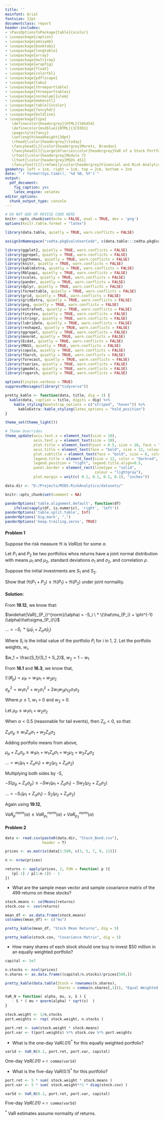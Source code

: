 ```yaml
---
title: ''
mainfont: Arial
fontsize: 12pt
documentclass: report
header-includes:
- \PassOptionsToPackage{table}{xcolor}
- \usepackage{caption}
- \usepackage{amssymb}
- \usepackage{booktabs}
- \usepackage{longtable}
- \usepackage{array}
- \usepackage{multirow}
- \usepackage{wrapfig}
- \usepackage{float}
- \usepackage{colortbl}
- \usepackage{pdflscape}
- \usepackage{tabu}
- \usepackage{threeparttable}
- \usepackage{threeparttablex}
- \usepackage[normalem]{ulem}
- \usepackage{makecell}
- \usepackage[table]{xcolor}
- \usepackage{fancyhdr}
- \usepackage{boldline}
- \usepackage{tipa}
   \definecolor{headergrey}{HTML}{545454}
   \definecolor{msdblue}{HTML}{1C93D1}
   \pagestyle{fancy}
   \setlength\headheight{30pt}
   \rhead{\color{headergrey}\today}
   \fancyhead[L]{\color{headergrey}Moretz, Brandon}
   \fancyhead[C]{\Large\bfseries\color{headergrey}VaR of a Stock Portfolio}
   \rfoot{\color{headergrey}Module 7}
   \lfoot{\color{headergrey}MSDS 451}
   \fancyfoot[C]{\rmfamily\color{headergrey}Financial and Risk Analytics}
geometry: left = 1cm, right = 1cm, top = 2cm, bottom = 3cm
date: "`r format(Sys.time(), '%d %B, %Y')`"
output:
  pdf_document:
    fig_caption: yes
    latex_engine: xelatex
editor_options: 
  chunk_output_type: console
---
```



```r

# DO NOT ADD OR REVISE CODE HERE
knitr::opts_chunk$set(echo = FALSE, eval = TRUE, dev = 'png')
options(knitr.table.format = "latex")

```

```r

library(data.table, quietly = TRUE, warn.conflicts = FALSE)

assignInNamespace("cedta.pkgEvalsUserCode", c(data.table:::cedta.pkgEvalsUserCode, "rtvs"), "data.table")

library(ggplot2, quietly = TRUE, warn.conflicts = FALSE)
library(ggrepel, quietly = TRUE, warn.conflicts = FALSE)
library(ggthemes, quietly = TRUE, warn.conflicts = FALSE)
library(knitr, quietly = TRUE, warn.conflicts = FALSE)
library(kableExtra, quietly = TRUE, warn.conflicts = FALSE)
library(Rblpapi, quietly = TRUE, warn.conflicts = FALSE)
library(scales, quietly = TRUE, warn.conflicts = FALSE)
library(pander, quietly = TRUE, warn.conflicts = FALSE)
library(dplyr, quietly = TRUE, warn.conflicts = FALSE)
library(formattable, quietly = TRUE, warn.conflicts = FALSE)
library(grid, quietly = TRUE, warn.conflicts = FALSE)
library(gridExtra, quietly = TRUE, warn.conflicts = FALSE)
library(png, quietly = TRUE, warn.conflicts = FALSE)
library(extrafont, quietly = TRUE, warn.conflicts = FALSE)
library(tinytex, quietly = TRUE, warn.conflicts = FALSE)
library(stringr, quietly = TRUE, warn.conflicts = FALSE)
library(lubridate, quietly = TRUE, warn.conflicts = FALSE)
library(reshape2, quietly = TRUE, warn.conflicts = FALSE)
library(ggrepel, quietly = TRUE, warn.conflicts = FALSE)
library(mnormt, quietly = TRUE, warn.conflicts = FALSE)
library(Ecdat, quietly = TRUE, warn.conflicts = FALSE)
library(MASS, quietly = TRUE, warn.conflicts = FALSE)
library(copula, quietly = TRUE, warn.conflicts = FALSE)
library(fGarch, quietly = TRUE, warn.conflicts = FALSE)
library(forecast, quietly = TRUE, warn.conflicts = FALSE)
library(tseries, quietly = TRUE, warn.conflicts = FALSE)
library(gmodels, quietly = TRUE, warn.conflicts = FALSE)
library(rugarch, quietly = TRUE, warn.conflicts = FALSE)

options(tinytex.verbose = TRUE)
suppressMessages(library("tidyverse"))

pretty_kable <- function(data, title, dig = 2) {
  kable(data, caption = title, digits = dig) %>%
    kable_styling(bootstrap_options = c("striped", "hover")) %>%
      kableExtra::kable_styling(latex_options = "hold_position")
}

theme_set(theme_light())

# Theme Overrides
theme_update(axis.text.x = element_text(size = 10),
             axis.text.y = element_text(size = 10),
             plot.title = element_text(hjust = 0.5, size = 16, face = "bold", color = "darkgreen"),
             axis.title = element_text(face = "bold", size = 12, colour = "steelblue4"),
             plot.subtitle = element_text(face = "bold", size = 8, colour = "darkred"),
             legend.title = element_text(size = 12, color = "darkred", face = "bold"),
             legend.position = "right", legend.title.align=0.5,
             panel.border = element_rect(linetype = "solid", 
                                         colour = "lightgray"), 
             plot.margin = unit(c( 0.1, 0.1, 0.1, 0.1), "inches"))

data.dir <- "D:/Projects/MSDS-RiskAnalytics/datasets/"

```

```r

knitr::opts_chunk$set(comment = NA)

panderOptions('table.alignment.default', function(df)
    ifelse(sapply(df, is.numeric), 'right', 'left'))
panderOptions('table.split.table', Inf)
panderOptions('big.mark', ",")
panderOptions('keep.trailing.zeros', TRUE)

```

#### Problem 1

Suppose the risk measure $\Re$ is $VaR(\alpha)$ for some $\alpha$.

Let $P_1$ and $P_2$ be two portfolios whos returns have a joint normal distribution with means $\mu_1$ and $\mu_2$, standard deviations $\sigma_1$ and $\sigma_2$, and correlation $\rho$.

Suppose the initial investments are $S_1$ and $S_2$.

Show that $\Re(P_1 + P_2) \le \Re(P_1) + \Re(P_2)$ under joint normality.

#### Solution:

From __19.12__, we know that:

\setlength{\leftskip}{2cm}

$\widehat{VaR}_{P_i}^{norm}(\alpha) = -S_i \ * \{\hat\mu_{P_i} + \phi^{-1}(\alpha)\hat\sigma_{P_i}\}$

$\ldots = -S_i \ * \{\hat\mu_{P_i} + Z_\alpha\hat\sigma_{P_i}\}$

\setlength{\leftskip}{0pt}

Where $S_i$ is the initial value of the portfolio $P_i$ for $i$ in 1, 2. Let the portfolio weights, $w_i$,

\setlength{\leftskip}{2cm}
   
$w_1 = \frac{S_1}{S_1 + S_2}$, $w_2 = 1 - w_1$

\setlength{\leftskip}{0pt}

From __16.1__ and __16.3__, we know that,

\setlength{\leftskip}{2cm}

$\mathbb{E}(R_p) = \mu_P = w_1\mu_1 + w_2\mu_2$

$\sigma^2_p = w_1\sigma^2_1 + w_2\sigma^2_1 + 2w_1w_2\rho_{12}\sigma_1\sigma_2$

\setlength{\leftskip}{0pt}

Where $\rho \le 1$, $w_1$ > 0 and $w_2$ > 0.

\setlength{\leftskip}{2cm}

Let $\rho_P \le w_1\sigma_1 + w_2\sigma_2$

\setlength{\leftskip}{0pt}

When $\alpha < 0.5$ (reasonable for tail events), then $Z_\alpha < 0$, so that:

\setlength{\leftskip}{2cm}

$Z_\alpha\sigma_p \ge w_1Z_\alpha\sigma_1 + w_2Z_\alpha\sigma_2$

\setlength{\leftskip}{0pt}

Adding portfolio means from above,

\setlength{\leftskip}{2cm}

$\mu_p + Z_\alpha\sigma_p \ge w_1\mu_1 + w_1Z_\alpha\sigma_1 + w_2\mu_2 + w_2Z_\alpha\sigma_2$

$\ldots = w_1(\mu_1 + Z_\alpha\sigma_1) + w_2(\mu_2 + Z_\alpha\sigma_2)$

\setlength{\leftskip}{0pt}

Multiplying both sides by -S,

\setlength{\leftskip}{2cm}

$-S\{\mu_p + Z_\alpha\sigma_p\} \le -Sw_1(\mu_1 + Z_\alpha\sigma_1) - Sw_2(\mu_2 + Z_\alpha\sigma_2)$

$\ldots = -S_1(\mu_1 + Z_\alpha\sigma_1) - S_2(\mu_2 + Z_\alpha\sigma_2)$

\setlength{\leftskip}{0pt}

Again using __19.12__,

\setlength{\leftskip}{2cm}

$VaR_{p}^{norm}(\alpha) \le VaR_{p_1}^{norm}(\alpha) + VaR_{p_2}^{norm}(\alpha)$

\setlength{\leftskip}{0pt}

\newpage

#### Problem 2

```r

data <- read.csv(paste0(data.dir, "Stock_Bond.csv"),
                 header = T)

prices <- as.matrix(data[1:500, c(3, 5, 7, 9, 11)])

n <- nrow(prices)

returns <- apply(prices, 2, FUN = function( p ){
   (p[-1] / p[1:n-1]) - 1
})

```


+ What are the sample mean vector and sample covariance matrix of the 499 returns on these stocks?

```r

stock.means <- colMeans(returns)
stock.cov <- cov(returns)

```

```r

mean_df <- as.data.frame(stock.means)
colnames(mean_df) <- c("mu")

pretty_kable(mean_df, "Stock Mean Returns", dig = 5)

```

```r

pretty_kable(stock.cov, "Covariance Matrix", dig = 5)

```

\newpage

+ How many shares of each stock should one buy to invest $50 million in an equally weighted portfolio?

```r

capital <- 5e7

n.stocks <- ncol(prices)
n.shares <- as.data.frame((capital/n.stocks)/prices[500,])

pretty_kable(data.table(Stock = rownames(n.shares), 
                        Shares = comma(n.shares[,1])), "Equal Weighted Shares")

```

```r

VaR_N = function( alpha, mu, v, S ) {
   - S * ( mu + qnorm(alpha) * sqrt(v)  )
}

stock.weight <- 1/n.stocks
port.weights <- rep( stock.weight, n.stocks )

port.ret <- sum(stock.weight * stock.means)
port.var <- t(port.weights) %*% stock.cov %*% port.weights

```

+ What is the one-day VaR(.01)$^*$ for this equally weighted portfolio? 

```r

var1d <- VaR_N(0.1, port.ret, port.var, capital)

```

One-day _VaR(.01)_ = `r comma(var1d)`

+ What is the five-day VaR(0.1)$^*$ for this portfolio?

```r

port.ret <- 5 * sum( stock.weight * stock.means )
port.var <- 5 * sum( stock.weight**2 * diag(stock.cov) )

var5d <- VaR_N(0.1, port.ret, port.var, capital)

```

Five-day _VaR(.01)_ = `r comma(var5d)`

$^*$ VaR estimates assume normality of returns.

